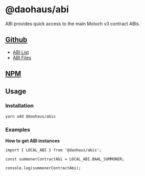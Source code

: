 # @daohaus/abi

ABI provides quick access to the main Moloch v3 contract ABIs.

## [Github](https://github.com/HausDAO/monorepo/tree/develop/libs/abi)

- [ABI List](https://github.com/HausDAO/monorepo/blob/develop/libs/abis/src/lib/abis.ts#L16)
- [ABI Files](https://github.com/HausDAO/monorepo/tree/develop/libs/abis/src/abi)

## [NPM](https://www.npmjs.com/package/@daohaus/abis)

## Usage

### Installation

```bash
yarn add @daohaus/abis
```

### Examples

**How to get ABI instances**

```tsx
import { LOCAL_ABI } from '@daohaus/abis';

const summonerContractAbi = LOCAL_ABI.BAAL_SUMMONER;

console.log(summonerContractAbi);
```
